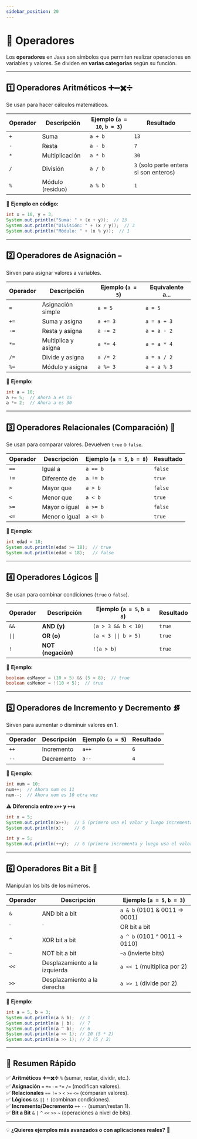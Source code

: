 ```yaml
---
sidebar_position: 20
---
```

# 🔢 Operadores

Los **operadores** en Java son símbolos que permiten realizar operaciones en variables y valores. Se dividen en **varias categorías** según su función.  

---

## **1️⃣ Operadores Aritméticos** ➕➖✖️➗  
Se usan para hacer cálculos matemáticos.  

| Operador | Descripción | Ejemplo (`a = 10`, `b = 3`) | Resultado |
|----------|------------|----------------|-----------|
| `+`  | Suma | `a + b`  | `13` |
| `-`  | Resta | `a - b`  | `7` |
| `*`  | Multiplicación | `a * b` | `30` |
| `/`  | División | `a / b` | `3` (solo parte entera si son enteros) |
| `%`  | Módulo (residuo) | `a % b` | `1` |

📌 **Ejemplo en código:**  
```java
int x = 10, y = 3;
System.out.println("Suma: " + (x + y));  // 13
System.out.println("División: " + (x / y));  // 3
System.out.println("Módulo: " + (x % y));  // 1
```

---

## **2️⃣ Operadores de Asignación** `=`  
Sirven para asignar valores a variables.  

| Operador | Descripción | Ejemplo (`a = 5`) | Equivalente a... |
|----------|------------|----------------|----------------|
| `=`  | Asignación simple | `a = 5` | `a = 5` |
| `+=` | Suma y asigna | `a += 3` | `a = a + 3` |
| `-=` | Resta y asigna | `a -= 2` | `a = a - 2` |
| `*=` | Multiplica y asigna | `a *= 4` | `a = a * 4` |
| `/=` | Divide y asigna | `a /= 2` | `a = a / 2` |
| `%=` | Módulo y asigna | `a %= 3` | `a = a % 3` |

📌 **Ejemplo:**  
```java
int a = 10;
a += 5;  // Ahora a es 15
a *= 2;  // Ahora a es 30
```

---

## **3️⃣ Operadores Relacionales (Comparación) 🔄**  
Se usan para comparar valores. Devuelven `true` o `false`.  

| Operador | Descripción | Ejemplo (`a = 5`, `b = 8`) | Resultado |
|----------|------------|----------------|-----------|
| `==` | Igual a | `a == b` | `false` |
| `!=` | Diferente de | `a != b` | `true` |
| `>` | Mayor que | `a > b` | `false` |
| `<` | Menor que | `a < b` | `true` |
| `>=` | Mayor o igual | `a >= b` | `false` |
| `<=` | Menor o igual | `a <= b` | `true` |

📌 **Ejemplo:**  
```java
int edad = 18;
System.out.println(edad >= 18);  // true
System.out.println(edad < 18);   // false
```

---

## **4️⃣ Operadores Lógicos 🧠**  
Se usan para combinar condiciones (`true` o `false`).  

| Operador | Descripción | Ejemplo (`a = 5`, `b = 8`) | Resultado |
|----------|------------|----------------|-----------|
| `&&`   | **AND (y)** | `(a > 3 && b < 10)` | `true` |
| `\|\|` | **OR (o)** | `(a < 3 \|\| b > 5)` | `true` |
| `!`    | **NOT (negación)** | `!(a > b)` | `true` |

📌 **Ejemplo:**  
```java
boolean esMayor = (10 > 5) && (5 < 8);  // true
boolean esMenor = !(10 < 5);  // true
```

---

## **5️⃣ Operadores de Incremento y Decremento** ⏫⏬  
Sirven para aumentar o disminuir valores en **1**.  

| Operador | Descripción | Ejemplo (`a = 5`) | Resultado |
|----------|------------|----------------|-----------|
| `++` | Incremento | `a++` | `6` |
| `--` | Decremento | `a--` | `4` |

📌 **Ejemplo:**  
```java
int num = 10;
num++;  // Ahora num es 11
num--;  // Ahora num es 10 otra vez
```

⚠️ **Diferencia entre `x++` y `++x`**  
```java
int x = 5;
System.out.println(x++);  // 5 (primero usa el valor y luego incrementa)
System.out.println(x);    // 6

int y = 5;
System.out.println(++y);  // 6 (primero incrementa y luego usa el valor)
```

---

## **6️⃣ Operadores Bit a Bit** 🔧  
Manipulan los bits de los números.  

| Operador | Descripción | Ejemplo (`a = 5`, `b = 3`) |
|----------|------------|----------------|
| `&` | AND bit a bit | `a & b` (0101 & 0011 → 0001) |
| `|` | OR bit a bit | `a | b` (0101 | 0011 → 0111) |
| `^` | XOR bit a bit | `a ^ b` (0101 ^ 0011 → 0110) |
| `~` | NOT bit a bit | `~a` (invierte bits) |
| `<<` | Desplazamiento a la izquierda | `a << 1` (multiplica por 2) |
| `>>` | Desplazamiento a la derecha | `a >> 1` (divide por 2) |

📌 **Ejemplo:**  
```java
int a = 5, b = 3;
System.out.println(a & b);  // 1
System.out.println(a | b);  // 7
System.out.println(a ^ b);  // 6
System.out.println(a << 1); // 10 (5 * 2)
System.out.println(a >> 1); // 2 (5 / 2)
```

---

## 🎯 **Resumen Rápido**  
✅ **Aritméticos** ➕➖✖️➗ `%` (sumar, restar, dividir, etc.).  
✅ **Asignación** `=` `+=` `-=` `*=` `/=` (modifican valores).  
✅ **Relacionales** `==` `!=` `>` `<` `>=` `<=` (comparan valores).  
✅ **Lógicos** `&&` `||` `!` (combinan condiciones).  
✅ **Incremento/Decremento** `++` `--` (suman/restan 1).  
✅ **Bit a Bit** `&` `|` `^` `<<` `>>` `~` (operaciones a nivel de bits).  

---

💡 **¿Quieres ejemplos más avanzados o con aplicaciones reales?** 🚀